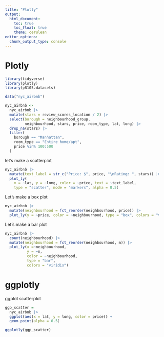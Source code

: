 ```yaml
---
title: "Plotly"
output: 
  html_document:
    toc: true
    toc_float: true
    theme: cerulean
editor_options: 
  chunk_output_type: console
---
```



# Plotly

```r
library(tidyverse)
library(plotly)
library(p8105.datasets)
```


```r
data("nyc_airbnb")
```

```r
nyc_airbnb <-
  nyc_airbnb |> 
  mutate(stars = review_scores_location / 2) |> 
  select(borough = neighbourhood_group,
         neighbourhood, stars, price, room_type, lat, long) |> 
  drop_na(stars) |> 
  filter(
    borough == "Manhattan",
    room_type == "Entire home/apt",
    price %in% 100:500
  )
```

let's make a scatterplot

```r
nyc_airbnb |> 
  mutate(text_label = str_c("Price: $", price, "\nRating: ", stars)) |> 
  plot_ly(
    x = ~lat, y = ~long, color = ~price, text = ~text_label,
    type = "scatter", mode = "markers", alpha = 0.5)
```


Let's make a box plot

```r
nyc_airbnb |> 
  mutate(neighbourhood = fct_reorder(neighbourhood, price)) |> 
  plot_ly(y = ~price, color = ~neighbourhood, type = "box", colors = "viridis")
```


Let's make a bar plot

```r
nyc_airbnb |> 
  count(neighbourhood) |> 
  mutate(neighbourhood = fct_reorder(neighbourhood, n)) |>
  plot_ly(x =~neighbourhood, 
          y = ~n, 
          color = ~neighbourhood, 
          type = "bar", 
          colors = "viridis")
```


# ggplotly

ggplot scatterplot

```r
ggp_scatter = 
  nyc_airbnb |> 
  ggplot(aes(x = lat, y = long, color = price)) +
  geom_point(alpha = 0.5)

ggplotly(ggp_scatter)
```


























